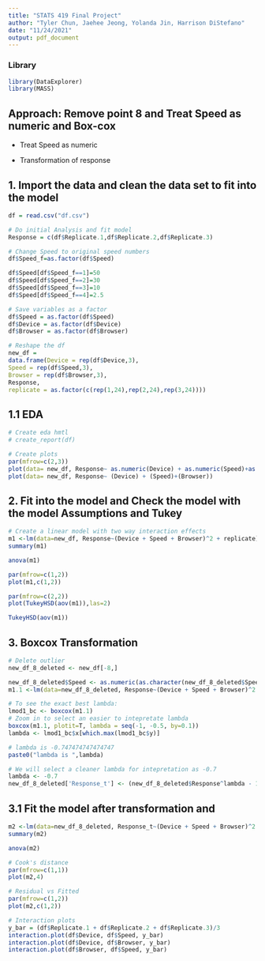 ```yaml
---
title: "STATS 419 Final Project"
author: "Tyler Chun, Jaehee Jeong, Yolanda Jin, Harrison DiStefano"
date: "11/24/2021"
output: pdf_document
---
```

### Library

```r
library(DataExplorer)
library(MASS)
```
## Approach: Remove point 8 and Treat Speed as numeric and Box-cox

- Treat Speed as numeric

- Transformation of response

## 1. Import the data and clean the data set to fit into the model

```r
df = read.csv("df.csv")

# Do initial Analysis and fit model
Response = c(df$Replicate.1,df$Replicate.2,df$Replicate.3)

# Change Speed to original speed numbers
df$Speed_f=as.factor(df$Speed)

df$Speed[df$Speed_f==1]=50
df$Speed[df$Speed_f==2]=30
df$Speed[df$Speed_f==3]=10
df$Speed[df$Speed_f==4]=2.5

# Save variables as a factor
df$Speed = as.factor(df$Speed)
df$Device = as.factor(df$Device)
df$Browser = as.factor(df$Browser)

# Reshape the df
new_df = 
data.frame(Device = rep(df$Device,3),
Speed = rep(df$Speed,3),
Browser = rep(df$Browser,3),
Response,
replicate = as.factor(c(rep(1,24),rep(2,24),rep(3,24))))
```

## 1.1 EDA

```r
# Create eda hmtl
# create_report(df)

# Create plots
par(mfrow=c(2,3))
plot(data= new_df, Response~ as.numeric(Device) + as.numeric(Speed)+as.numeric(Browser))
plot(data= new_df, Response~ (Device) + (Speed)+(Browser))
```

## 2. Fit into the model and Check the model with the model Assumptions and Tukey

```r
# Create a linear model with two way interaction effects
m1 <-lm(data=new_df, Response~(Device + Speed + Browser)^2 + replicate)
summary(m1)

anova(m1)

par(mfrow=c(1,2))
plot(m1,c(1,2))

par(mfrow=c(2,2))
plot(TukeyHSD(aov(m1)),las=2)

TukeyHSD(aov(m1))
```

## 3. Boxcox Transformation

```r
# Delete outlier
new_df_8_deleted <- new_df[-8,]

new_df_8_deleted$Speed <- as.numeric(as.character(new_df_8_deleted$Speed))
m1.1 <-lm(data=new_df_8_deleted, Response~(Device + Speed + Browser)^2 + replicate)

# To see the exact best lambda:
lmod1_bc <- boxcox(m1.1)
# Zoom in to select an easier to intepretate lambda
boxcox(m1.1, plotit=T, lambda = seq(-1, -0.5, by=0.1))
lambda <- lmod1_bc$x[which.max(lmod1_bc$y)]

# lambda is -0.747474747474747
paste0("lambda is ",lambda)

# We will select a cleaner lambda for intepretation as -0.7
lambda <- -0.7
new_df_8_deleted['Response_t'] <- (new_df_8_deleted$Response^lambda - 1) / lambda


```

## 3.1 Fit the model after transformation and 

```r
m2 <-lm(data=new_df_8_deleted, Response_t~(Device + Speed + Browser)^2 + replicate)
summary(m2)

anova(m2)

# Cook's distance
par(mfrow=c(1,1))
plot(m2,4)

# Residual vs Fitted
par(mfrow=c(1,2))
plot(m2,c(1,2))

# Interaction plots
y_bar = (df$Replicate.1 + df$Replicate.2 + df$Replicate.3)/3
interaction.plot(df$Device, df$Speed, y_bar)
interaction.plot(df$Device, df$Browser, y_bar)
interaction.plot(df$Browser, df$Speed, y_bar)
```
